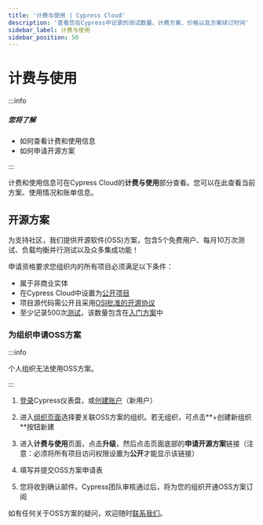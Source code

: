 ```yaml
---
title: '计费与使用 | Cypress Cloud'
description: '查看您在Cypress中记录的测试数量、计费方案、价格以及方案续订时间'
sidebar_label: 计费与使用
sidebar_position: 50
---
```


<ProductHeading product="cloud" />

# 计费与使用

:::info

##### <Icon name="question-circle" color="#4BBFD2" /> 您将了解

- 如何查看计费和使用信息
- 如何申请开源方案

:::

计费和使用信息可在Cypress Cloud的**计费与使用**部分查看。您可以在此查看当前方案、使用情况和账单信息。

<DocsImage
  src="/img/cloud/billing/billing-and-usage-results.jpg"
  alt="计费与使用结果"
/>

## 开源方案

为支持社区，我们提供开源软件(OSS)方案，包含5个免费用户、每月10万次测试、负载均衡并行测试以及众多集成功能！

申请资格要求您组织内的所有项目必须满足以下条件：

- 属于非商业实体
- 在Cypress Cloud中设置为[公开项目](/cloud/account-management/projects#Change-project-access)
- 项目源代码需公开且采用[OSI批准的开源协议](https://opensource.org/licenses)
- 至少记录500次[测试](/cloud/faq#What-counts-as-a-test-result)，该数量包含在[入门方案](https://www.cypress.io/pricing)中

### 为组织申请OSS方案

:::info

<Icon name="exclamation-triangle" /> 个人组织无法使用OSS方案。

:::

1. [登录](https://on.cypress.io/dashboard)Cypress仪表盘，或[创建账户](https://on.cypress.io/dashboard)（新用户）

2. 进入[组织页面](https://on.cypress.io/dashboard/organizations)选择要关联OSS方案的组织。若无组织，可点击**+创建新组织**按钮新建

   <DocsImage
     src="/img/cloud/organizations/oss-plan-2-select-org.jpg"
     alt="选择或添加组织"
     width="80%"
   />

3. 进入**计费与使用**页面，点击**升级**，然后点击页面底部的**申请开源方案**链接（注意：必须将所有项目访问权限设置为**公开**才能显示该链接）

   <DocsImage
     src="/img/cloud/organizations/oss-plan-3-billing.jpg"
     alt="升级方案"
   />

4. 填写并提交OSS方案申请表

   <DocsImage
     src="/img/cloud/organizations/oss-plan-5-billing.jpg"
     alt="OSS方案申请表"
   />

5. 您将收到确认邮件。Cypress团队审核通过后，将为您的组织开通OSS方案订阅

如有任何关于OSS方案的疑问，欢迎随时[联系我们](mailto:hello@cypress.io)。